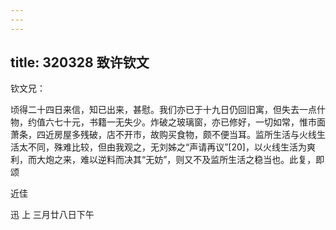 ```yaml
---
---
---
```

title: 320328 致许钦文
---




钦文兄：

顷得二十四日来信，知已出来，甚慰。我们亦已于十九日仍回旧寓，但失去一点什物，约值六七十元，书籍一无失少。炸破之玻璃窗，亦已修好，一切如常，惟市面萧条，四近房屋多残破，店不开市，故购买食物，颇不便当耳。监所生活与火线生活太不同，殊难比较，但由我观之，无刘姊之“声请再议”[20]，以火线生活为爽利，而大炮之来，难以逆料而决其“无妨”，则又不及监所生活之稳当也。此复，即颂

近佳

迅 上 三月廿八日下午
